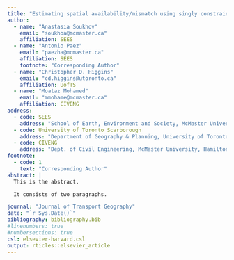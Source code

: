 ```yaml
---
title: "Estimating spatial availability/mismatch using singly constrained accessibility measures"
author:
  - name: "Anastasia Soukhov"
    email: "soukhoa@mcmaster.ca"
    affiliation: SEES
  - name: "Antonio Paez"
    email: "paezha@mcmaster.ca"
    affiliation: SEES
    footnote: "Corresponding Author"
  - name: "Christopher D. Higgins"
    email: "cd.higgins@utoronto.ca"
    affiliation: UofTS
  - name: "Moataz Mohamed"
    email: "mmohame@mcmaster.ca"
    affiliation: CIVENG
address:
  - code: SEES
    address: "School of Earth, Environment and Society, McMaster University, Hamilton, ON, L8S 4K1, Canada"
  - code: University of Toronto Scarborough
    address: "Department of Geography & Planning, University of Toronto Scarborough, 1265 Military Trail, Toronto, ON M1C1A4"
  - code: CIVENG
    address: "Dept. of Civil Engineering, McMaster University, Hamilton, ON, L8S 4K1, Canada"
footnote:
  - code: 1
    text: "Corresponding Author"
abstract: |
  This is the abstract.

  It consists of two paragraphs.

journal: "Journal of Transport Geography"
date: "`r Sys.Date()`"
bibliography: bibliography.bib
#linenumbers: true
#numbersections: true
csl: elsevier-harvard.csl
output: rticles::elsevier_article
---
```

